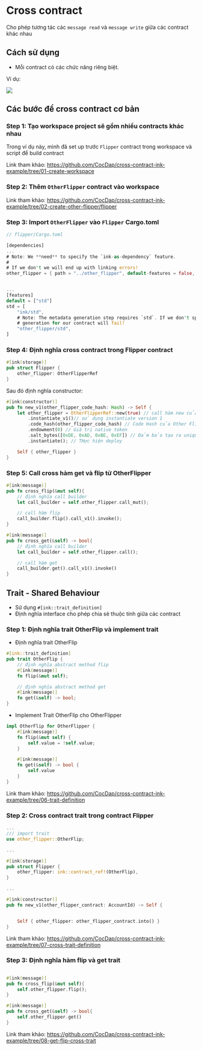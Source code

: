 # Cross contract 
Cho phép tương tác các `message read` và `message write` giữa các contract khác nhau 


## Cách sử dụng

+ Mỗi contract có các chức năng riêng biệt. 

Ví dụ:

![](../assets/cross_contract.png)



## Các bước để cross contract cơ bản 

### Step 1: Tạo workspace project sẽ gồm nhiều contracts khác nhau 

Trong ví dụ này, mình đã set up trước `Flipper` contract trong workspace và script để build contract 

Link tham khảo: https://github.com/CocDap/cross-contract-ink-example/tree/01-create-workspace


### Step 2: Thêm `OtherFlipper` contract vào workspace 

Link tham khảo: https://github.com/CocDap/cross-contract-ink-example/tree/02-create-other-flipper/flipper


### Step 3: Import `OtherFlipper` vào `Flipper` Cargo.toml

```rust
// flipper/Cargo.toml

[dependencies]
...
# Note: We **need** to specify the `ink-as-dependency` feature.
#
# If we don't we will end up with linking errors!
other_flipper = { path = "../other_flipper", default-features = false, features = ["ink-as-dependency"] }


... 
[features]
default = ["std"]
std = [
    "ink/std",
    # Note: The metadata generation step requires `std`. If we don't specify this the metadata
    # generation for our contract will fail!
    "other_flipper/std",
]
```

### Step 4: Định nghĩa cross contract trong Flipper contract 

```rust
#[ink(storage)]
pub struct Flipper {
    other_flipper: OtherFlipperRef
}
```

Sau đó định nghĩa constructor:

```rust
#[ink(constructor)]
pub fn new_v1(other_flipper_code_hash: Hash) -> Self {
    let other_flipper = OtherFlipperRef::new(true) // call hàm new của OtherFlipper với giá trị true
        .instantiate_v1()// sử dụng instantiate version 1 
        .code_hash(other_flipper_code_hash) // Code Hash của Other Flipper sau khi deploy - thông tin on-chain
        .endowment(0) // Giá trị native token 
        .salt_bytes([0xDE, 0xAD, 0xBE, 0xEF]) // Đảm bảo tạo ra unique contract address khi contract không thay đổi logic , storage
        .instantiate(); // THực hiện deploy 

    Self { other_flipper }
}
```

### Step 5: Call cross hàm get và flip từ OtherFlipper 

```rust
#[ink(message)]
pub fn cross_flip(&mut self){
    // định nghĩa call builder 
    let call_builder = self.other_flipper.call_mut();

    // call hàm flip
    call_builder.flip().call_v1().invoke();
}

#[ink(message)]
pub fn cross_get(&self) -> bool{
    // định nghĩa call builder 
    let call_builder = self.other_flipper.call();

    // call hàm get 
    call_builder.get().call_v1().invoke()
}
```

## Trait - Shared Behaviour 
+ Sử dụng `#[ink::trait_definition]`
+ Định nghĩa interface cho phép chia sẻ thuộc tính giữa các contract 


### Step 1: Định nghĩa trait OtherFlip và implement trait 

+ Định nghĩa trait OtherFlip 

```rust
#[ink::trait_definition]
pub trait OtherFlip {
    // định nghĩa abstract method flip 
    #[ink(message)]
    fn flip(&mut self);

    // định nghĩa abstract method get 
    #[ink(message)]
    fn get(&self) -> bool;
}
```



+ Implement Trait OtherFlip cho OtherFlipper 
```rust
impl OtherFlip for OtherFlipper {
    #[ink(message)]
    fn flip(&mut self) {
        self.value = !self.value;
    }

    #[ink(message)]
    fn get(&self) -> bool {
        self.value
    }
}
```

Link tham khảo: https://github.com/CocDap/cross-contract-ink-example/tree/06-trait-definition

### Step 2: Cross contract trait trong contract Flipper 

```rust
... 
/// import trait 
use other_flipper::OtherFlip;

...

#[ink(storage)]
pub struct Flipper {
    other_flipper: ink::contract_ref!(OtherFlip),
}

... 

#[ink(constructor)]
pub fn new_v1(other_flipper_contract: AccountId) -> Self {


    Self { other_flipper: other_flipper_contract.into() }
}

```


Link tham khảo: https://github.com/CocDap/cross-contract-ink-example/tree/07-cross-trait-definition


### Step 3: Định nghĩa hàm flip và get trait 

```rust

#[ink(message)]
pub fn cross_flip(&mut self){
    self.other_flipper.flip();
}

#[ink(message)]
pub fn cross_get(&self) -> bool{
    self.other_flipper.get()
}

```

Link tham khảo: https://github.com/CocDap/cross-contract-ink-example/tree/08-get-flip-cross-trait






